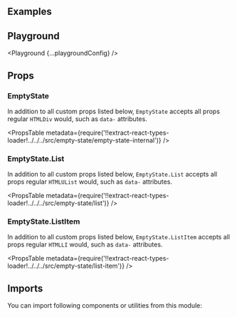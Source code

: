 


<Layout title="Empty State" description="🚧 This page is under construction">

## Examples

<Example title="Basic Usage" path="empty-state/basic-usage">
  <BasicUsage />
</Example>

<Example title="Orientation" path="empty-state/orientation">
  <Orientation />
</Example>

<Example title="Centered Vertical" path="empty-state/centered-vertical">
  <CenteredVertical />
</Example>

<Example title="Inverted" path="empty-state/inverted" darkPreview>
  <Inverted />
</Example>

## Playground

<Playground {...playgroundConfig} />

## Props

### EmptyState

In addition to all custom props listed below, `EmptyState` accepts all props regular `HTMLDiv` would, such as `data-` attributes.

<PropsTable
  metadata={require('!!extract-react-types-loader!../../../src/empty-state/empty-state-internal')}
/>

### EmptyState.List

In addition to all custom props listed below, `EmptyState.List` accepts all props regular `HTMLUList` would, such as `data-` attributes.

<PropsTable
  metadata={require('!!extract-react-types-loader!../../../src/empty-state/list')}
/>

### EmptyState.ListItem

In addition to all custom props listed below, `EmptyState.ListItem` accepts all props regular `HTMLLI` would, such as `data-` attributes.

<PropsTable
  metadata={require('!!extract-react-types-loader!../../../src/empty-state/list-item')}
/>

## Imports

You can import following components or utilities from this module:

<Imports module={EmptyStateImports} path="@datacamp/waffles/empty-state" />

</Layout>
